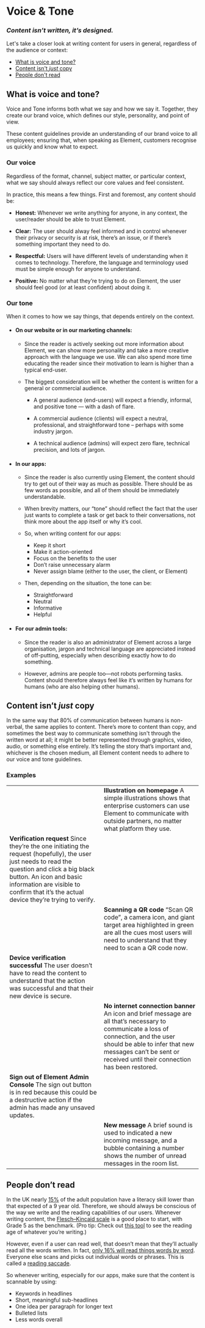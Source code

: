 
<Meta title="Content/Voice &amp; Tone" />

# Voice &amp; Tone

### _Content isn’t written, it’s designed._

Let's take a closer look at writing content for users in general, regardless of the audience or context:

- [What is voice and tone?](#voice-and-tone)
- [Content isn't _just_ copy](#content-isnt-just-copy)
- [People don't read](#people-dont-read)

## <a id="voice-and-tone"></a> What is voice and tone?

Voice and Tone informs both what we say and how we say it. Together, they create our brand voice, which defines our style, personality, and point of view.

These content guidelines provide an understanding of our brand voice to all employees; ensuring that, when speaking as Element, customers recognise us quickly and know what to expect.

### Our voice

Regardless of the format, channel, subject matter, or particular context, what we say should always reflect our core values and feel consistent.

In practice, this means a few things. First and foremost, any content should be:

- **Honest:** Whenever we write anything for anyone, in any context, the user/reader should be able to trust Element.

- **Clear:** The user should alway feel informed and in control whenever their privacy or security is at risk, there’s an issue, or if there’s something important they need to do.

- **Respectful:** Users will have different levels of understanding when it comes to technology. Therefore, the language and terminology used must be simple enough for anyone to understand.

- **Positive:** No matter what they’re trying to do on Element, the user should feel good (or at least confident) about doing it.

### Our tone

When it comes to how we say things, that depends entirely on the context.

- #### **On our website or in our marketing channels:**

  - Since the reader is actively seeking out more information about Element, we can show more personality and take a more creative approach with the language we use. We can also spend more time educating the reader since their motivation to learn is higher than a typical end-user.

  - The biggest consideration will be whether the content is written for a general or commercial audience.

    - A general audience (end-users) will expect a friendly, informal, and positive tone — with a dash of flare.

    - A commercial audience (clients) will expect a neutral, professional, and straightforward tone – perhaps with some industry jargon.

    - A technical audience (admins) will expect zero flare, technical precision, and lots of jargon.

- #### **In our apps:**

  - Since the reader is also currently using Element, the content should try to get out of their way as much as possible. There should be as few words as possible, and all of them should be immediately understandable.

  - When brevity matters, our “tone” should reflect the fact that the user just wants to complete a task or get back to their conversations, not think more about the app itself or why it’s cool.

  - So, when writing content for our apps:

    - Keep it short
    - Make it action-oriented
    - Focus on the benefits to the user
    - Don’t raise unnecessary alarm
    - Never assign blame (either to the user, the client, or Element)

  - Then, depending on the situation, the tone can be:

    - Straightforward
    - Neutral
    - Informative
    - Helpful

- #### **For our admin tools:**

  - Since the reader is also an administrator of Element across a large organisation, jargon and technical language are appreciated instead of off-putting, especially when describing exactly how to do something.

  - However, admins are people too—not robots performing tasks. Content should therefore always feel like it’s written by humans for humans (who are also helping other humans).

## <a id="content-isnt-just-copy"></a> Content isn’t _just_ copy

In the same way that 80% of communication between humans is non-verbal, the same applies to content. There’s more to content than copy, and sometimes the best way to communicate something isn't through the written word at all; it might be better represented through graphics, video, audio, or something else entirely. It’s telling the story that’s important and, whichever is the chosen medium, all Element content needs to adhere to our voice and tone guidelines.

### **Examples**

<table>
  <tr>
    <td>
      <img src="/img/example_homepage-illustration.jpg" alt="" />
    </td>
    <td>
      <strong>Illustration on homepage</strong> 
      A simple illustrations shows that
      enterprise customers can use Element to communicate with outside partners,
      no matter what platform they use.
    </td>
  </tr>
  <tr>
    <td>
      <strong>Verification request</strong>
      Since they’re the one initiating the request (hopefully), the user just needs
      to read the question and click a big black button. An icon and basic information
      are visible to confirm that it’s the actual device they’re trying to verify.
    </td>
    <td>
      <img src="/img/example_ftue-verify-device.jpg" alt="" />
    </td>
  </tr>
  <tr>
    <td>
      <img src="/img/example_ftue-scan-qr-code.jpg" alt="" />
    </td>
    <td>
      <strong>Scanning a QR code</strong>
      “Scan QR code”, a camera icon, and giant target area highlighted in green are
      all the cues most users will need to understand that they need to scan a QR
      code now.
    </td>
  </tr>
  <tr>
    <td>
      <strong>Device verification successful</strong>
      The user doesn’t have to read the content to understand that the action was
      successful and that their new device is secure.
    </td>
    <td>
      <img src="/img/example_ftue-device-verified.jpg" alt="" />
    </td>
  </tr>
  <tr>
    <td>
      <img src="/img/example_banner-no-connection.jpg" alt="" />
    </td>
    <td>
      <strong>No internet connection banner</strong>
      An icon and brief message are all that’s necessary to communicate a loss of
      connection, and the user should be able to infer that new messages can’t be
      sent or received until their connection has been restored.
    </td>
  </tr>
  <tr>
    <td>
      <strong>Sign out of Element Admin Console</strong>
      The sign out button is in red because this could be a destructive action if
      the admin has made any unsaved updates.
    </td>
    <td>
      <img src="/img/example_sign-out-admin-console.jpg" alt="" />
    </td>
  </tr>
  <tr>
    <td>
      <img src="/img/example_new-messages.jpg" alt="" />
    </td>
    <td>
      <strong>New message</strong>
      A brief sound is used to indicated a new
      incoming message, and a bubble containing a number shows the number of
      unread messages in the room list.
    </td>
  </tr>
</table>

## <a id="people-dont-read"></a> People don’t read

In the UK nearly [15%](https://literacytrust.org.uk/parents-and-families/adult-literacy/what-do-adult-literacy-levels-mean/#:~:text=This%20survey%20found%20that%2016.4,different%20ways%2C%20as%20outlined%20below.) of the adult population have a literacy skill lower than that expected of a 9 year old. Therefore, we should always be conscious of the way we write and the reading capabilities of our users. Whenever writing content, the [Flesch–Kincaid scale](https://readable.com/readability/flesch-reading-ease-flesch-kincaid-grade-level/) is a good place to start, with Grade 5 as the benchmark. (Pro tip: Check out [this tool](https://hemingwayapp.com/) to see the reading age of whatever you’re writing.)

However, even if a user can read well, that doesn’t mean that they’ll actually read all the words written. In fact, [only 16% will read things words by word](https://www.nngroup.com/articles/how-users-read-on-the-web/). Everyone else scans and picks out individual words or phrases. This is called a [reading saccade](https://en.wikipedia.org/wiki/Eye_movement_in_reading).

So whenever writing, especially for our apps, make sure that the content is scannable by using:

- Keywords in headlines
- Short, meaningful sub-headlines
- One idea per paragraph for longer text
- Bulleted lists
- Less words overall
